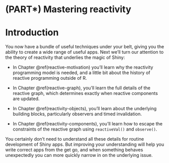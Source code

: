 # (PART\*) Mastering reactivity {.unnumbered}

# Introduction {#reactivity-intro .unnumbered}

You now have a bundle of useful techniques under your belt, giving you the ability to create a wide range of useful apps.
Next we'll turn our attention to the theory of reactivity that underlies the magic of Shiny:

-   In Chapter \@ref(reactive-motivation) you'll learn why the reactivity programming model is needed, and a little bit about the history of reactive programming outside of R.

-   In Chapter \@ref(reactive-graph), you'll learn the full details of the reactive graph, which determines exactly when reactive components are updated.

-   In Chapter \@ref(reactivity-objects), you'll learn about the underlying building blocks, particularly observers and timed invalidation.

-   In Chapter \@ref(reactivity-components), you'll learn how to escape the constraints of the reactive graph using `reactiveVal()` and `observe()`.

You certainly don't need to understand all these details for routine development of Shiny apps.
But improving your understanding will help you write correct apps from the get go, and when something behaves unexpectedly you can more quickly narrow in on the underlying issue.
